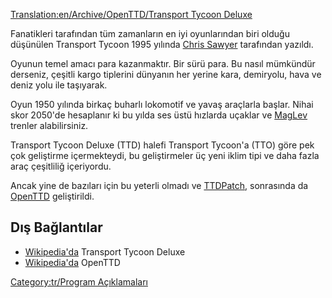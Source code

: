 [[Translation:en/Archive/OpenTTD/Transport Tycoon Deluxe]]

Fanatikleri tarafından tüm zamanların en iyi oyunlarından biri olduğu düşünülen Transport Tycoon 1995 yılında [http://www.chrissawyer.com Chris Sawyer] tarafından yazıldı.

Oyunun temel amacı para kazanmaktır. Bir sürü para.
Bu nasıl mümkündür derseniz, çeşitli kargo tiplerini dünyanın her yerine kara, demiryolu, hava ve deniz yolu ile taşıyarak.

Oyun 1950 yılında birkaç buharlı lokomotif ve yavaş araçlarla başlar. Nihai skor 2050'de hesaplanır ki bu yılda ses üstü hızlarda uçaklar ve [[tr/MagLev|MagLev]] trenler alabilirsiniz.

Transport Tycoon Deluxe (TTD) halefi Transport Tycoon'a (TTO) göre pek çok geliştirme içermekteydi, bu geliştirmeler üç yeni iklim tipi ve daha fazla araç çeşitliliğ içeriyordu.

Ancak yine de bazıları için bu yeterli olmadı ve [[tr/TTDPatch|TTDPatch]], sonrasında da [[tr/Manual/Main Page|OpenTTD]] geliştirildi.

==Dış Bağlantılar==
* [https://www.wikipedia.org/wiki/tr:Transport_Tycoon Wikipedia'da] Transport Tycoon Deluxe 
* [https://www.wikipedia.org/wiki/tr:OpenTTD Wikipedia'da] OpenTTD
[[Category:tr/Program Açıklamaları]]